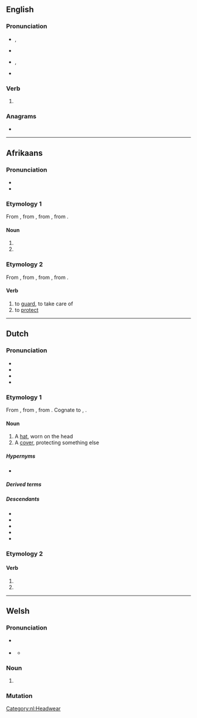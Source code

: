 ==English==

===Pronunciation===
* {{a|UK}} {{enPR|hōd}}, {{IPA|en|/həʊd/}}
* {{audio|en|LL-Q1860 (eng)-Vealhurl-hoed.wav |Audio (UK)}}
* {{a|US}} {{enPR|hōd}}, {{IPA|en|/hoʊd/}}
* {{rhymes|en|əʊd|s=1}}

===Verb===
{{head|en|verb form}}

# {{en-past of|hoe}}

===Anagrams===
* {{anagrams|en|a=deho|hode|ohed}}

----

==Afrikaans==

===Pronunciation===
* {{IPA|af|/ɦut/}}
* {{hyphenation|af|hoed}}

===Etymology 1===
From {{inh|af|nl|hoed}}, from {{inh|af|dum|hoet}}, from {{inh|af|odt|*huot}}, from {{inh|af|gem-pro|*hōdaz}}.

====Noun====
{{af-noun|hoede|pl2=hoedens|hoedjie}}

# {{l|en|hat}}
# {{l|en|bonnet}}

===Etymology 2===
From {{inh|af|nl|hoeden}}, from {{inh|af|dum|hoeden}}, from {{inh|af|odt|*huoden}}, from {{inh|af|gmw-pro|*hōdijan}}.

====Verb====
{{af-verb}}

# to [[guard]], to take care of
# to [[protect]]

{{topics|af|Headwear}}

----

==Dutch==

===Pronunciation===
* {{IPA|nl|/ɦut/}}
* {{audio|nl|Nl-hoed.ogg|Audio}}
* {{hyphenation|nl|hoed}}
* {{rhymes|nl|ut|s=1}}

===Etymology 1===
From {{inh|nl|dum|hoet}}, from {{inh|nl|odt|*huot}}, from {{inh|nl|gem-pro|*hōdaz}}. Cognate to {{cog|de|Hut}}, {{cog|en|hood}}.

====Noun====
{{nl-noun|m|-en|hoedje}}

# A [[hat]], worn on the head
# A [[cover]], protecting something else

=====Hypernyms=====
* {{l|nl|hoofddeksel}}

=====Derived terms=====
{{der4|nl|bolhoed|cilinderhoed|cowboyhoed|dameshoed|deukhoed|feesthoed|gildehoed|hoedenband|hoedenmaker|hoedenplank|hoge hoed|panamahoed|slaghoedje|strohoed|van de hoed en de rand weten|vilthoed|vingerhoed|vrijheidshoed}}

=====Descendants=====
* {{desc|af|hoed}}
* {{desc|brc|hutu}}
* {{desc|gmw-jdt|hût}}
* {{desc|dcr|[[hoet]], [[hoed]], [[hut]]}}
* {{desc|skw|hut}}

===Etymology 2===
{{nonlemma}}

====Verb====
{{head|nl|verb form}}

# {{nl-verb form of|p=1|n=sg|t=pres|m=ind|hoeden}}
# {{nl-verb form of|m=imp|hoeden}}

[[Category:nl:Headwear]]

----

==Welsh==

===Pronunciation===
* {{a|cy-N}} {{IPA|cy|/hoːɨ̯d/}}
* {{a|cy-S|standard|colloquial}} {{IPA|cy|/hɔi̯d/}}
** {{a|cy-S|colloquial}} {{IPA|cy|/hoːd/}}

===Noun===
{{head|cy|mutated noun}}

# {{h-prothesis of|cy|oed}}

===Mutation===
{{cy-mut|oed}}